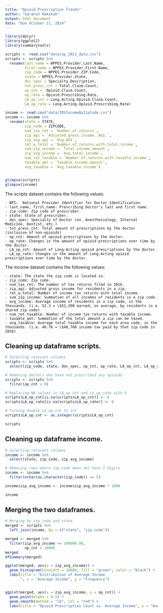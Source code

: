 ```yaml
---
title: "Opioid Prescription Trends"
author: "Saransh Rakshak"
output: html_document
date: "Due October 21, 2024"
---
```


```r
library(dplyr)
library(ggplot2)
library(summarytools)
```

```R
scripts <- read.csv("data/op_2021_data.csv")
scripts <- scripts %>%
  rename(last_name = NPPES.Provider.Last.Name,
         first_name = NPPES.Provider.First.Name,
         zip_code = NPPES.Provider.ZIP.Code,
         state = NPPES.Provider.State,
         doc_spec = Specialty.Description,
         tot_presc_cnt = Total.Claim.Count,
         op_cnt =  Opioid.Claim.Count,
         op_rate = Opioid.Prescribing.Rate,
         LA_op_cnt = Long.Acting.Opioid.Claim.Count,
         LA_op_rate = Long.Acting.Opioid.Prescribing.Rate)

income <- read.csv("data/IRSIncomeByZipCode.csv")
income <- income %>% 
  rename(state = STATE,
         zip_code = ZIPCODE,
         num_tax_ret = `Number.of.returns`,
         zip_agi = `Adjusted.gross.income..AGI.`,
         zip_avg_agi = `Avg.AGI`,
         ret_w_total = `Number.of.returns.with.total.income`,
         sum_zip_income = `Total.income.amount`,
         zip_avg_income = `Avg.total.income`,
         num_ret_taxable = `Number.of.returns.with.taxable.income`,
         taxable_amt = `Taxable.income.amount`,
         avg_taxable = `Avg.taxable.income`)


glimpse(scripts)
glimpse(income)
```

The scripts dataset contains the following values:

    - NPI:  National Provider Identifier for Doctor Identification.
    - last_name, first_name: Prescribing Doctor's last and first name.
    - zip_code: Zip code of prescriber.
    - state: State of prescriber.
    - doc_spec: Specialty of Doctor (ex. Anesthesiology, Internal Medicine, Dentist, etc.)
    - tot_presc_cnt: Total amount of prescriptions by the doctor (inclusive of non-opioids)
    - op_cnt: Amount of opioid prescriptions by the doctor.
    - op_rate: Changes in the amount of opioid prescriptions over time by the doctor.
    - LA_op_cnt: Amount of Long-Acting opioid prescriptions by the doctor.
    - LA_op_rate: Changes in the amount of Long-Acting opioid prescriptions over time by the doctor.
    
  
The income dataset contains the following values:

    - state: The state the zip code is located in.
    - zip_code: Zip code.
    - num_tax_ret: The number of tax returns filed in 2016.
    - zip_agi: Adjusted gross income for residents in a zip.
    - ret_w_total: Number of income tax returns with total income.
    - sum_zip_income: Summation of all incomes of residents in a zip code.
    - avg_income: Average income of residents in a zip code, in the thousands. (i.e. 52.3 = \$52,300 earned, on average, by residents in a shared zip code)
    - num_ret_taxable: Number of income tax returns with taxable income.
    - taxable_amt: Summation of the total amount a zip can be taxed.
    - avg_taxable: Average total taxable income for each area code, in the thousands. (i.e. 40.76 = \$40,760 income tax paid by that zip code in 2016)
    
  
## Cleaning up dataframe scripts.
```R
# Selecting relevant columns
scripts <- scripts %>%
  select(zip_code, state, doc_spec, op_cnt, op_rate, LA_op_cnt, LA_op_rate)

# Removing doctors who have not prescribed any opioids
scripts <- scripts %>%
  filter(op_cnt > 0)

# Replacing NA values in LA_op_cnt and LA_op_rate with 0
scripts$LA_op_cnt[is.na(scripts$LA_op_cnt)] <- 0
scripts$LA_op_rate[is.na(scripts$LA_op_rate)] <- 0

# Turning double LA_op_cnt to int
scripts$LA_op_cnt <- as.integer(scripts$LA_op_cnt)

scripts
```


## Cleaning up dataframe income.
```R
# Selecting relevant columns
income <- income %>%
  select(state, zip_code, zip_avg_income)

# Removing rows where zip_code does not have 5 digits
income <- income %>%
  filter(nchar(as.character(zip_code)) == 5)

income$zip_avg_income <- income$zip_avg_income * 1000

income
```

## Merging the two dataframes.

```R
# Merging by zip_code and state
merged <- scripts %>%
  left_join(income, by = c("state", "zip_code"))

merged <- merged %>%
  filter(zip_avg_income <= 200000.00,
         op_cnt < 1000)
merged
dfSummary(merged)
```

```R
ggplot(merged, aes(x = zip_avg_income)) +
  geom_histogram(binwidth = 10000, fill = "green", color = "black") +
  labs(title = "Distribution of Average Income
       ", x = "Average Income", y = "Frequency")


ggplot(merged, aes(x = zip_avg_income, y = op_cnt)) +
  geom_point(alpha = 0.5) +
  geom_smooth(method = "lm", col = "red") +
  labs(title = "Opioid Prescription Count vs. Average Income", x = "Average Income", y = "Opioid Prescription Count")

```


